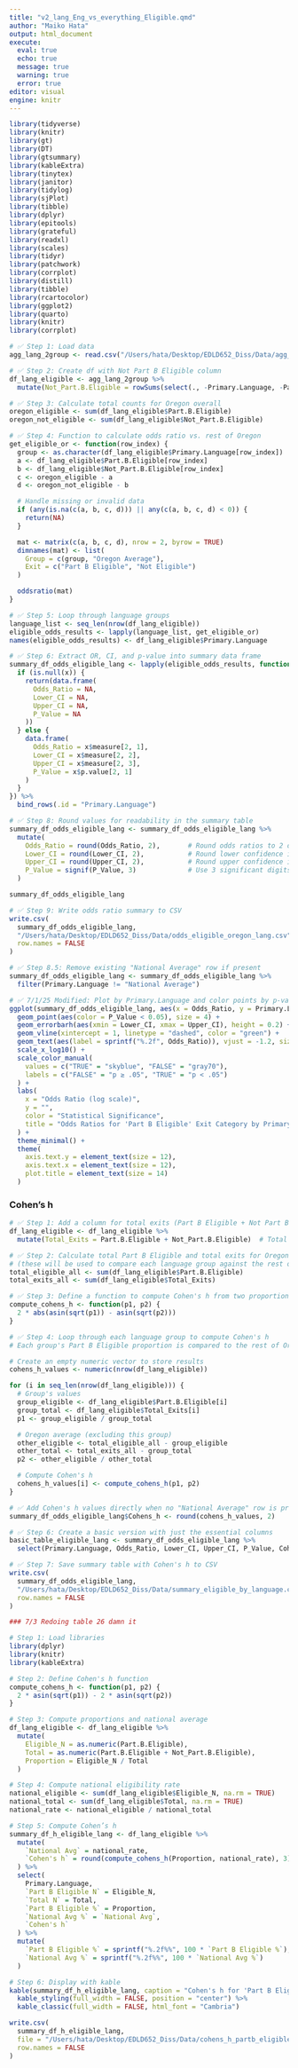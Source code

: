 ```yaml
---
title: "v2_lang_Eng_vs_everything_Eligible.qmd"
author: "Maiko Hata"
output: html_document
execute: 
  eval: true 
  echo: true
  message: true 
  warning: true
  error: true
editor: visual
engine: knitr
---
```


```r
library(tidyverse)
library(knitr)
library(gt)
library(DT)
library(gtsummary)
library(kableExtra)
library(tinytex)
library(janitor)
library(tidylog)
library(sjPlot)
library(tibble)
library(dplyr)
library(epitools)
library(grateful)
library(readxl)
library(scales)
library(tidyr)
library(patchwork)
library(corrplot)
library(distill)
library(tibble)
library(rcartocolor)
library(ggplot2)
library(quarto)
library(knitr)
library(corrplot)
```

```r
# ✅ Step 1: Load data
agg_lang_2group <- read.csv("/Users/hata/Desktop/EDLD652_Diss/Data/agg_lang_2group.csv")

```

```r
# ✅ Step 2: Create df with Not Part B Eligible column
df_lang_eligible <- agg_lang_2group %>%
  mutate(Not_Part.B.Eligible = rowSums(select(., -Primary.Language, -Part.B.Eligible)))

```

```r
# ✅ Step 3: Calculate total counts for Oregon overall
oregon_eligible <- sum(df_lang_eligible$Part.B.Eligible)
oregon_not_eligible <- sum(df_lang_eligible$Not_Part.B.Eligible)

```

```r
# ✅ Step 4: Function to calculate odds ratio vs. rest of Oregon
get_eligible_or <- function(row_index) {
  group <- as.character(df_lang_eligible$Primary.Language[row_index])
  a <- df_lang_eligible$Part.B.Eligible[row_index]
  b <- df_lang_eligible$Not_Part.B.Eligible[row_index]
  c <- oregon_eligible - a
  d <- oregon_not_eligible - b

  # Handle missing or invalid data
  if (any(is.na(c(a, b, c, d))) || any(c(a, b, c, d) < 0)) {
    return(NA)
  }

  mat <- matrix(c(a, b, c, d), nrow = 2, byrow = TRUE)
  dimnames(mat) <- list(
    Group = c(group, "Oregon Average"),
    Exit = c("Part B Eligible", "Not Eligible")
  )

  oddsratio(mat)
}

```

```r
# ✅ Step 5: Loop through language groups
language_list <- seq_len(nrow(df_lang_eligible))
eligible_odds_results <- lapply(language_list, get_eligible_or)
names(eligible_odds_results) <- df_lang_eligible$Primary.Language

```

```r
# ✅ Step 6: Extract OR, CI, and p-value into summary data frame
summary_df_odds_eligible_lang <- lapply(eligible_odds_results, function(x) {
  if (is.null(x)) {
    return(data.frame(
      Odds_Ratio = NA,
      Lower_CI = NA,
      Upper_CI = NA,
      P_Value = NA
    ))
  } else {
    data.frame(
      Odds_Ratio = x$measure[2, 1],
      Lower_CI = x$measure[2, 2],
      Upper_CI = x$measure[2, 3],
      P_Value = x$p.value[2, 1]
    )
  }
}) %>%
  bind_rows(.id = "Primary.Language")

```

```r
# ✅ Step 8: Round values for readability in the summary table
summary_df_odds_eligible_lang <- summary_df_odds_eligible_lang %>%
  mutate(
    Odds_Ratio = round(Odds_Ratio, 2),       # Round odds ratios to 2 decimals
    Lower_CI = round(Lower_CI, 2),           # Round lower confidence interval
    Upper_CI = round(Upper_CI, 2),           # Round upper confidence interval
    P_Value = signif(P_Value, 3)             # Use 3 significant digits for p-value
  )

```

```r
summary_df_odds_eligible_lang
```

```r
# ✅ Step 9: Write odds ratio summary to CSV
write.csv(
  summary_df_odds_eligible_lang,
  "/Users/hata/Desktop/EDLD652_Diss/Data/odds_eligible_oregon_lang.csv",
  row.names = FALSE
)

```

```r
# ✅ Step 8.5: Remove existing "National Average" row if present
summary_df_odds_eligible_lang <- summary_df_odds_eligible_lang %>%
  filter(Primary.Language != "National Average")

```

```r
# ✅ 7/1/25 Modified: Plot by Primary.Language and color points by p-value significance
ggplot(summary_df_odds_eligible_lang, aes(x = Odds_Ratio, y = Primary.Language)) +
  geom_point(aes(color = P_Value < 0.05), size = 4) +
  geom_errorbarh(aes(xmin = Lower_CI, xmax = Upper_CI), height = 0.2) +
  geom_vline(xintercept = 1, linetype = "dashed", color = "green") +
  geom_text(aes(label = sprintf("%.2f", Odds_Ratio)), vjust = -1.2, size = 3.5) +
  scale_x_log10() +
  scale_color_manual(
    values = c("TRUE" = "skyblue", "FALSE" = "gray70"),
    labels = c("FALSE" = "p ≥ .05", "TRUE" = "p < .05")
  ) +
  labs(
    x = "Odds Ratio (log scale)",
    y = "",
    color = "Statistical Significance",
    title = "Odds Ratios for 'Part B Eligible' Exit Category by Primary Language (Oregon)"
  ) +
  theme_minimal() +
  theme(
    axis.text.y = element_text(size = 12),
    axis.text.x = element_text(size = 12),
    plot.title = element_text(size = 14)
  )

```

### Cohen's h

```r
# ✅ Step 1: Add a column for total exits (Part B Eligible + Not Part B Eligible)
df_lang_eligible <- df_lang_eligible %>%
  mutate(Total_Exits = Part.B.Eligible + Not_Part.B.Eligible)  # Total exits for each language group

```

```r
# ✅ Step 2: Calculate total Part B Eligible and total exits for Oregon overall
# (these will be used to compare each language group against the rest of Oregon)
total_eligible_all <- sum(df_lang_eligible$Part.B.Eligible)
total_exits_all <- sum(df_lang_eligible$Total_Exits)

```

```r
# ✅ Step 3: Define a function to compute Cohen's h from two proportions
compute_cohens_h <- function(p1, p2) {
  2 * abs(asin(sqrt(p1)) - asin(sqrt(p2)))
}
```

```r
# ✅ Step 4: Loop through each language group to compute Cohen's h
# Each group's Part B Eligible proportion is compared to the rest of Oregon

# Create an empty numeric vector to store results
cohens_h_values <- numeric(nrow(df_lang_eligible))

for (i in seq_len(nrow(df_lang_eligible))) {
  # Group's values
  group_eligible <- df_lang_eligible$Part.B.Eligible[i]
  group_total <- df_lang_eligible$Total_Exits[i]
  p1 <- group_eligible / group_total

  # Oregon average (excluding this group)
  other_eligible <- total_eligible_all - group_eligible
  other_total <- total_exits_all - group_total
  p2 <- other_eligible / other_total

  # Compute Cohen's h
  cohens_h_values[i] <- compute_cohens_h(p1, p2)
}

```

```r
# ✅ Add Cohen's h values directly when no "National Average" row is present
summary_df_odds_eligible_lang$Cohens_h <- round(cohens_h_values, 2)

```

```r
# ✅ Step 6: Create a basic version with just the essential columns
basic_table_eligible_lang <- summary_df_odds_eligible_lang %>%
  select(Primary.Language, Odds_Ratio, Lower_CI, Upper_CI, P_Value, Cohens_h)

```

```r
# ✅ Step 7: Save summary table with Cohen's h to CSV
write.csv(
  summary_df_odds_eligible_lang,
  "/Users/hata/Desktop/EDLD652_Diss/Data/summary_eligible_by_language.csv",
  row.names = FALSE
)

```

```r
### 7/3 Redoing table 26 damn it 

# Step 1: Load libraries
library(dplyr)
library(knitr)
library(kableExtra)

# Step 2: Define Cohen's h function
compute_cohens_h <- function(p1, p2) {
  2 * asin(sqrt(p1)) - 2 * asin(sqrt(p2))
}

# Step 3: Compute proportions and national average
df_lang_eligible <- df_lang_eligible %>%
  mutate(
    Eligible_N = as.numeric(Part.B.Eligible),
    Total = as.numeric(Part.B.Eligible + Not_Part.B.Eligible),
    Proportion = Eligible_N / Total
  )

# Step 4: Compute national eligibility rate
national_eligible <- sum(df_lang_eligible$Eligible_N, na.rm = TRUE)
national_total <- sum(df_lang_eligible$Total, na.rm = TRUE)
national_rate <- national_eligible / national_total

# Step 5: Compute Cohen’s h
summary_df_h_eligible_lang <- df_lang_eligible %>%
  mutate(
    `National Avg` = national_rate,
    `Cohen's h` = round(compute_cohens_h(Proportion, national_rate), 3)
  ) %>%
  select(
    Primary.Language,
    `Part B Eligible N` = Eligible_N,
    `Total N` = Total,
    `Part B Eligible %` = Proportion,
    `National Avg %` = `National Avg`,
    `Cohen's h`
  ) %>%
  mutate(
    `Part B Eligible %` = sprintf("%.2f%%", 100 * `Part B Eligible %`),
    `National Avg %` = sprintf("%.2f%%", 100 * `National Avg %`)
  )

# Step 6: Display with kable
kable(summary_df_h_eligible_lang, caption = "Cohen's h for 'Part B Eligible' Exit Rates by Primary Language (Oregon)") %>%
  kable_styling(full_width = FALSE, position = "center") %>%
  kable_classic(full_width = FALSE, html_font = "Cambria")

```

```r
write.csv(
  summary_df_h_eligible_lang,
  file = "/Users/hata/Desktop/EDLD652_Diss/Data/cohens_h_partb_eligible_by_language_OR.csv",
  row.names = FALSE
)

```
